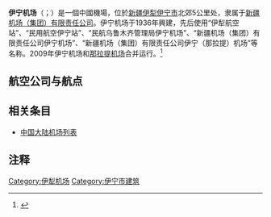{{Infobox airport
| name             = 伊宁机场
| nativename       = غۇلجا ئايروپورتى
| pushpin_map      = China Xinjiang
| image            = 
| type             = 民用
| operator         = 新疆機場集團
| city-served      = [[新疆维吾尔自治区|新疆]][[伊宁市|伊宁]]
| opened           = 
| elevation-m      = 
| distance_to_city = 5公里
| IATA             = YIN
| ICAO             = ZWYN
| coordinates      = {{coord|43|57|21|N|81|19|49|E|region:CN_type:airport}}
| r1-number        = 6/24
| r1-length-f      = 7874
| r1-length-m      = 2400
| r1-surface       = 混凝土
}}
'''伊宁机场'''（{{lang-ug|غۇلجا ئايروپورتى}}；{{airport codes|YIN|ZWYN}}）是一個中國機場，位於[[新疆维吾尔自治区|新疆]][[伊犁哈萨克自治州|伊犁]][[伊宁市|伊宁市]]北郊5公里处，隶属于[[新疆机场集团|新疆机场（集团）有限责任公司]]。伊宁机场于1936年興建，先后使用“伊犁航空站”、“民用航空伊宁站”、“民航乌鲁木齐管理局伊宁机场”、“新疆机场（集团）有限责任公司伊宁机场”、“新疆机场（集团）有限责任公司伊宁（那拉提）机场”等名称。2009年伊宁机场和[[那拉提机场|那拉提机场]]合并运行。<ref>{{cite web|url=http://www.xjairport.com/Article_Show.asp?ArticleID=12229|title=伊宁机场机场简介|publisher=新疆机场集团公司网站（空港驿站）|author=文章录入：党群部|date=2011-02-21|accessdate=2012-03-04|language=Zh-hans|deadurl=yes|archiveurl=https://web.archive.org/web/20120113051545/http://www.xjairport.com/Article_Show.asp?ArticleID=12229|archivedate=2012-01-13}}</ref>

==航空公司与航点 ==
{{Airport-dest-list
|{{flagicon|PRC}} [[華夏航空|華夏航空]]| [[塔城機場|塔城]]-[[阿勒泰機場|阿勒泰]]、[[阿克蘇溫宿機場|阿克蘇]]-[[庫爾勒機場|庫爾勒]]、[[庫車龜茲机场|庫車]]-[[庫爾勒機場|庫爾勒]]、[[庫車龜茲机场|庫車]]-[[和田機場|和田]]
|{{nowrap|{{flagicon|PRC}} [[中国南方航空|中国南方航空]]}}| [[乌鲁木齐地窝堡国际机场|乌鲁木齐]]、[[乌鲁木齐地窝堡国际机场|乌鲁木齐]]-[[南京祿口國際機場|南京]]、[[乌鲁木齐地窝堡国际机场|乌鲁木齐]]-[[上海虹橋國際機場|上海虹橋]]、[[庫爾勒機場|庫爾勒]]-[[北京大興國際機場|北京大興]]、[[喀什機場|喀什]]、[[武漢天河國際機場|武漢]]、[[西安咸陽國際機場|西安]]、[[鄭州新鄭國際機場|鄭州]]
|{{flagicon|PRC}} [[天津航空|天津航空]]| [[乌鲁木齐地窝堡国际机场|乌鲁木齐]]、[[乌鲁木齐地窝堡国际机场|乌鲁木齐]]-[[重慶江北國際機場|重慶]]
|{{nowrap|{{flagicon|PRC}} [[中国国际航空|中国国际航空]]}}| [[克拉玛依机场|克拉玛依]]-[[北京首都國際機場|北京首都]]、[[成都天府国际机场|成都天府]]
|{{nowrap|{{flagicon|PRC}} [[中国東方航空|中国東方航空]]}}|[[西安咸陽國際機場|西安]]、[[南京祿口國際機場|南京]]、[[蘇南碩放國際機場|無錫]]
}}

== 相关条目 ==
* [[中国大陆机场列表|中国大陆机场列表]]

== 注释 ==
<references/>

{{中华人民共和国机场}}

[[Category:伊犁机场|Category:伊犁机场]]
[[Category:伊宁市建筑|Category:伊宁市建筑]]